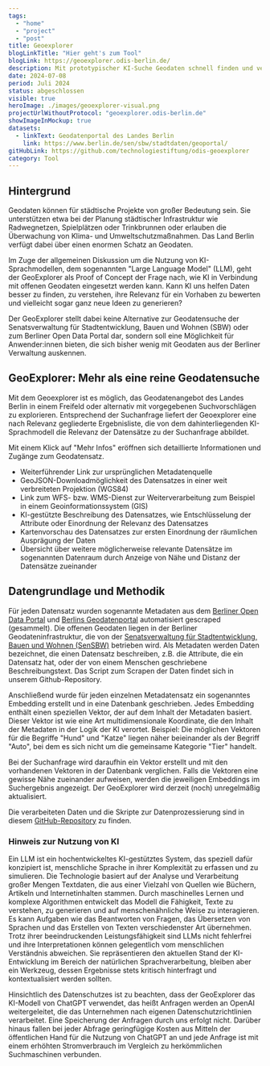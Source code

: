 ```yaml
---
tags:
  - "home"
  - "project"
  - "post"
title: Geoexplorer
blogLinkTitle: "Hier geht's zum Tool"
blogLink: https://geoexplorer.odis-berlin.de/
description: Mit prototypischer KI-Suche Geodaten schnell finden und verstehen.
date: 2024-07-08
period: Juli 2024
status: abgeschlossen
visible: true
heroImage: ./images/geoexplorer-visual.png
projectUrlWithoutProtocol: "geoexplorer.odis-berlin.de"
showImageInMockup: true
datasets:
  - linkText: Geodatenportal des Landes Berlin
    link: https://www.berlin.de/sen/sbw/stadtdaten/geoportal/
gitHubLink: https://github.com/technologiestiftung/odis-geoexplorer
category: Tool
---
```


## Hintergrund

Geodaten können für städtische Projekte von großer Bedeutung sein. Sie unterstützen etwa bei der Planung städtischer Infrastruktur wie Radwegnetzen, Spielplätzen oder Trinkbrunnen oder erlauben die Überwachung von Klima- und Umweltschutzmaßnahmen. Das Land Berlin verfügt dabei über einen enormen Schatz an Geodaten. 

Im Zuge der allgemeinen Diskussion um die Nutzung von KI-Sprachmodellen, dem sogenannten "Large Language Model" (LLM), geht der GeoExplorer als Proof of Concept der Frage nach, wie KI in Verbindung mit offenen Geodaten eingesetzt werden kann. Kann KI uns helfen Daten besser zu finden, zu verstehen, ihre Relevanz für ein Vorhaben zu bewerten und vielleicht sogar ganz neue Ideen zu generieren? 

Der GeoExplorer stellt dabei keine Alternative zur Geodatensuche der Senatsverwaltung für Stadtentwicklung, Bauen und Wohnen (SBW) oder zum Berliner Open Data Portal dar, sondern soll eine Möglichkeit für Anwender:innen bieten, die sich bisher wenig mit Geodaten aus der Berliner Verwaltung auskennen. 


## GeoExplorer: Mehr als eine reine Geodatensuche

Mit dem Geoexplorer ist es möglich, das Geodatenangebot des Landes Berlin in einem Freifeld oder alternativ mit vorgegebenen Suchvorschlägen zu explorieren. Entsprechend der Suchanfrage liefert der Geoexplorer eine nach Relevanz gegliederte Ergebnisliste, die von dem dahinterliegenden KI-Sprachmodell die Relevanz der Datensätze zu der Suchanfrage abbildet.


<ContentSection class="sm:px-6">

  <ImageSection class="sm:container sm:mx-auto"
    src={image2}
    caption="Der Datenraum zeigt die inhaltliche Distanz zwischen dem Suchergebnis und weiteren Datenensätzen an. Je kürzer die Distanz desto warscheinlicher liegen hier weitere relevante Informationen."
  />
</ContentSection>

Mit einem Klick auf "Mehr Infos" eröffnen sich detaillierte Informationen und Zugänge zum Geodatensatz.
- Weiterführender Link zur ursprünglichen Metadatenquelle
-	GeoJSON-Downloadmöglichkeit des Datensatzes in einer weit verbreiteten Projektion (WGS84)
-	Link zum WFS- bzw. WMS-Dienst zur Weiterverarbeitung zum Beispiel in einem Geoinformationssystem (GIS)
-	KI-gestützte Beschreibung des Datensatzes, wie Entschlüsselung der Attribute oder Einordnung der Relevanz des Datensatzes
-	Kartenvorschau des Datensatzes zur ersten Einordnung der räumlichen Ausprägung der Daten 
-	Übersicht über weitere möglicherweise relevante Datensätze im sogenannten Datenraum durch Anzeige von Nähe und Distanz der Datensätze zueinander


<ContentSection class="sm:px-6">

  <ImageSection class="sm:container sm:mx-auto"
    src={image3}
    caption="Eine Kartenvorschau des Datensatzes gibt eine ersten Überblick über die räumliche Ausprägung der Daten."
  />
</ContentSection>

## Datengrundlage und Methodik

Für jeden Datensatz wurden sogenannte Metadaten aus dem [Berliner Open Data Portal](https://daten.berlin.de) und [Berlins Geodatenportal](https://www.berlin.de/sen/sbw/stadtdaten/geoportal/) automatisiert gescraped (gesammelt). Die offenen Geodaten liegen in der Berliner Geodateninfrastruktur, die von der [Senatsverwaltung für Stadtentwicklung, Bauen und Wohnen (SenSBW)](https://www.berlin.de/sen/sbw/) betrieben wird. Als Metadaten werden Daten bezeichnet, die einen Datensatz beschreiben, z.B. die Attribute, die ein Datensatz hat, oder der von einem Menschen geschriebene Beschreibungstext. Das Script zum Scrapen der Daten findet sich in unserem Github-Repository. 

Anschließend wurde für jeden einzelnen Metadatensatz ein sogenanntes Embedding erstellt und in eine Datenbank geschrieben. Jedes Embedding enthält einen speziellen Vektor, der auf dem Inhalt der Metadaten basiert. Dieser Vektor ist wie eine Art multidimensionale Koordinate, die den Inhalt der Metadaten in der Logik der KI verortet. Beispiel: Die möglichen Vektoren für die Begriffe "Hund" und "Katze" liegen näher beieinander als der Begriff "Auto", bei dem es sich nicht um die gemeinsame Kategorie "Tier" handelt.

Bei der Suchanfrage wird daraufhin ein Vektor erstellt und mit den vorhandenen Vektoren in der Datenbank verglichen. Falls die Vektoren eine gewisse Nähe zueinander aufweisen, werden die jeweiligen Embeddings im Suchergebnis angezeigt. Der GeoExplorer wird derzeit (noch) unregelmäßig aktualisiert.

Die verarbeiteten Daten und die Skripte zur Datenprozessierung sind in diesem [GitHub-Repository](https://github.com/technologiestiftung/odis-geoexplorer) zu finden.

### Hinweis zur Nutzung von KI

Ein LLM ist ein hochentwickeltes KI-gestütztes System, das speziell dafür konzipiert ist, menschliche Sprache in ihrer Komplexität zu erfassen und zu simulieren. Die Technologie basiert auf der Analyse und Verarbeitung großer Mengen Textdaten, die aus einer Vielzahl von Quellen wie Büchern, Artikeln und Internetinhalten stammen. Durch maschinelles Lernen und komplexe Algorithmen entwickelt das Modell die Fähigkeit, Texte zu verstehen, zu generieren und auf menschenähnliche Weise zu interagieren. Es kann Aufgaben wie das Beantworten von Fragen, das Übersetzen von Sprachen und das Erstellen von Texten verschiedenster Art übernehmen. Trotz ihrer beeindruckenden Leistungsfähigkeit sind LLMs nicht fehlerfrei und ihre Interpretationen können gelegentlich vom menschlichen Verständnis abweichen. Sie repräsentieren den aktuellen Stand der KI-Entwicklung im Bereich der natürlichen Sprachverarbeitung, bleiben aber ein Werkzeug, dessen Ergebnisse stets kritisch hinterfragt und kontextualisiert werden sollten.

Hinsichtlich des Datenschutzes ist zu beachten, dass der GeoExplorer das KI-Modell von ChatGPT verwendet, das heißt Anfragen werden an OpenAI weitergeleitet, die das Unternehmen nach eigenen Datenschutzrichtlinien verarbeitet. Eine Speicherung der Anfragen durch uns erfolgt nicht. Darüber hinaus fallen bei jeder Abfrage geringfügige Kosten aus Mitteln der öffentlichen Hand für die Nutzung von ChatGPT an und jede Anfrage ist mit einem erhöhten Stromverbrauch im Vergleich zu herkömmlichen Suchmaschinen verbunden.

